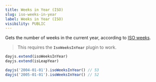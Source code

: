 ```yaml
---
title: Weeks in Year (ISO)
slug: iso-weeks-in-year
label: Weeks in Year (ISO)
visibility: PUBLIC
---
```

Gets the number of weeks in the current year, according to [ISO weeks](https://en.wikipedia.org/wiki/ISO_week_date).

> This requires the **`IsoWeeksInYear`** plugin to work.

```js
dayjs.extend(isoWeeksInYear)
dayjs.extend(isLeapYear)

dayjs('2004-01-01').isoWeeksInYear() // 53
dayjs('2005-01-01').isoWeeksInYear() // 52
```